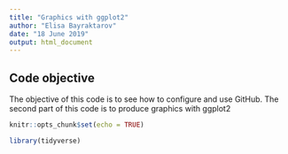 ```yaml
---
title: "Graphics with ggplot2"
author: "Elisa Bayraktarov"
date: "18 June 2019"
output: html_document
---
```


## Code objective
The objective of this code is to see how to configure and use GitHub. The second part of this code is to produce graphics with ggplot2

```r
knitr::opts_chunk$set(echo = TRUE)
```

```r
library(tidyverse)


```